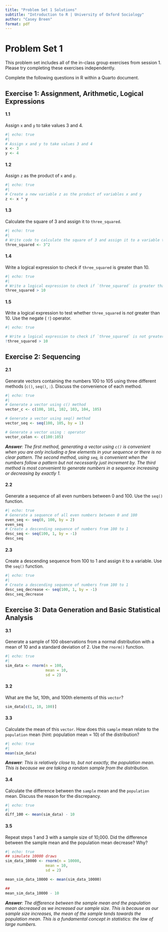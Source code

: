 ```yaml
---
title: "Problem Set 1 Solutions"
subtitle: "Introduction to R | University of Oxford Sociology"
author: "Casey Breen"
format: pdf
---
```


# Problem Set 1

This problem set includes all of the in-class group exercises from session 1. Please try completing these exercises independently.

Complete the following questions in R within a Quarto document.

## Exercise 1: Assignment, Arithmetic, Logical Expressions

#### 1.1

Assign `x` and `y` to take values 3 and 4.

```r
#| echo: true
#| 
# Assign x and y to take values 3 and 4
x <- 3
y <- 4
```

#### 1.2

Assign `z` as the product of `x` and `y`.

```r
#| echo: true
#| 
# Create a new variable z as the product of variables x and y
z <- x * y
```

#### 1.3

Calculate the square of 3 and assign it to `three_squared`.

```r
#| echo: true
#| 
# Write code to calculate the square of 3 and assign it to a variable three_squared
three_squared <- 3^2
```

#### 1.4

Write a logical expression to check if `three_squared` is greater than 10.

```r
#| echo: true
#| 
# Write a logical expression to check if `three_squared` is greater than 10
three_squared > 10

```

#### 1.5

Write a logical expression to test whether `three_squared` is *not* greater than 10. Use the negate ( `!`) operator.

```r
#| echo: true

# Write a logical expression to check if `three_squared` is not greater than 10
!three_squared > 10
```

## Exercise 2: Sequencing

#### 2.1

Generate vectors containing the numbers 100 to 105 using three different methods (`c()`, `seq()`, `:`). Discuss the convenience of each method.

```r
#| echo: true
#| 
# Generate a vector using c() method
vector_c <- c(100, 101, 102, 103, 104, 105)

# Generate a vector using seq() method
vector_seq <- seq(100, 105, by = 1)

# Generate a vector using : operator
vector_colon <- c(100:105) 
```

***Answer**: The first method, generating a vector using `c()` is convenient when you are only including a few elements in your sequence or there is no clear pattern. The second method, using `seq`, is convenient when the numbers follow a pattern but not necessarily just increment by. The third method is most convenient to generate numbers in a sequence increasing or decreasing by exactly 1.*

#### 2.2

Generate a sequence of all even numbers between 0 and 100. Use the `seq()` function.

```r
#| echo: true
# Generate a sequence of all even numbers between 0 and 100
even_seq <- seq(0, 100, by = 2)
even_seq
# Create a descending sequence of numbers from 100 to 1
desc_seq <- seq(100, 1, by = -1)
desc_seq
```

#### 2.3

Create a descending sequence from 100 to 1 and assign it to a variable. Use the `seq()` function.

```r
#| echo: true
#| 
# Create a descending sequence of numbers from 100 to 1
desc_seq_decrease <- seq(100, 1, by = -1)
desc_seq_decrease
```

## Exercise 3: Data Generation and Basic Statistical Analysis

#### 3.1

Generate a sample of 100 observations from a normal distribution with a mean of 10 and a standard deviation of 2. Use the `rnorm()` function.

```r
#| echo: true
#| 
sim_data <- rnorm(n = 100,
                  mean = 10,
                  sd = 2)
```

#### 3.2

What are the 1st, 10th, and 100th elements of this `vector`?

```r
sim_data[c(1, 10, 100)]
```

#### 3.3

Calculate the mean of this `vector`. How does this `sample` mean relate to the `population` mean (hint: population mean = 10) of the distribution?

```r
#| echo: true
#| 
mean(sim_data)
```

***Answer**: This is relatively close to, but not exactly, the population mean. This is because we are taking a random sample from the distribution.*

#### 3.4

Calculate the difference between the `sample` mean and the `population` mean. Discuss the reason for the discrepancy.

```r
#| echo: true
#| 
diff_100 <- mean(sim_data) - 10

```

#### 3.5

Repeat steps 1 and 3 with a sample size of 10,000. Did the difference between the sample mean and the population mean decrease? Why?

```r
#| echo: true
## simulate 10000 draws 
sim_data_10000 <- rnorm(n = 10000,
                  mean = 10,
                  sd = 2)

mean_sim_data_10000 <- mean(sim_data_10000)

## 
mean_sim_data_10000 - 10
```

***Answer**: The difference between the sample mean and the population mean decreased as we increased our sample size. This is because as our sample size increases, the mean of the sample tends towards the population mean. This is a fundamental concept in statistics: the law of large numbers.*
